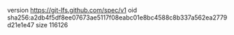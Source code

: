 version https://git-lfs.github.com/spec/v1
oid sha256:a2db4f5df8ee07673ae5117f08eabc01e8bc4588c8b337a562ea2779d21e1e47
size 116126
